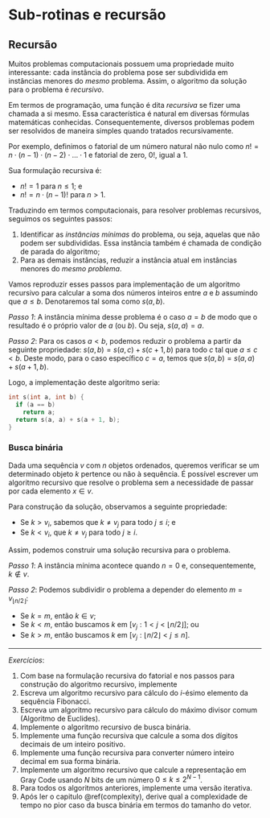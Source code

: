 # Sub-rotinas e recursão

## Recursão

Muitos problemas computacionais possuem uma propriedade muito interessante: cada instância
do problema pose ser subdividida em instâncias menores do *mesmo* problema.  Assim, o
algoritmo da solução para o problema é *recursivo*.

Em termos de programação, uma função é dita *recursiva* se fizer uma chamada a si mesmo.
Essa característica é natural em diversas fórmulas matemáticas conhecidas.
Consequentemente, diversos problemas podem ser resolvidos de maneira simples quando
tratados recursivamente.

Por exemplo, definimos o fatorial de um número natural não nulo como $n! = n \cdot (n - 1)
\cdot (n - 2) \cdot \dots \cdot 1$ e fatorial de zero, $0!$, igual a $1$.

Sua formulação recursiva é:

- $n! = 1$ para $n \leq 1$; e
- $n! = n \cdot (n - 1)!$ para $n > 1$.

Traduzindo em termos computacionais, para resolver problemas recursivos, seguimos os
seguintes passos:

1. Identificar as *instâncias mínimas* do problema, ou seja, aquelas que não podem ser
   subdivididas.  Essa instância também é chamada de condição de parada do algoritmo;
2. Para as demais instâncias, reduzir a instância atual em instâncias menores do *mesmo problema*.

Vamos reproduzir esses passos para implementação de um algoritmo recursivo para calcular a
soma dos números inteiros entre $a$ e $b$ assumindo que $a \leq b$.  Denotaremos tal soma
como $s(a, b)$.

*Passo 1*: A instância mínima desse problema é o caso $a = b$ de modo que o resultado é o
próprio valor de $a$ (ou $b$).  Ou seja, $s(a, a) = a$.

*Passo 2*: Para os casos $a < b$, podemos reduzir o problema a partir da seguinte
propriedade: $s(a, b) = s(a, c) + s(c + 1, b)$ para todo $c$ tal que $a \leq c < b$.
Deste modo, para o caso específico $c = a$, temos que $s(a, b) = s(a, a) + s(a + 1, b)$.

Logo, a implementação deste algoritmo seria:

```cpp
int s(int a, int b) {
  if (a == b)
    return a;
  return s(a, a) + s(a + 1, b);
}
```

### Busca binária

Dada uma sequência $v$ com $n$ objetos ordenados, queremos verificar se um determinado objeto
$k$ pertence ou não à sequência.  É possível escrever um algoritmo recursivo que resolve o
problema sem a necessidade de passar por cada elemento $x \in v$.

Para construção da solução, observamos a seguinte propriedade:

- Se $k > v_i$, sabemos que $k \neq v_j$ para todo $j \leq i$; e
- Se $k < v_i$, que $k \neq v_j$ para todo $j \geq i$.

Assim, podemos construir uma solução recursiva para o problema.

*Passo 1*: A instância mínima acontece quando $n = 0$ e, consequentemente, $k \not\in v$.

*Passo 2*: Podemos subdividir o problema a depender do elemento $m = v_{\lfloor n/2 \rfloor}$:

- Se $k = m$, então $k \in v$;
- Se $k < m$, então buscamos $k$ em $[v_j : 1 < j < \lfloor n/2 \rfloor]$; ou
- Se $k > m$, então buscamos $k$ em $[v_j : \lfloor n/2 \rfloor < j \leq n]$.

---

*Exercícios*:

1. Com base na formulação recursiva do fatorial e nos passos para construção do algoritmo
   recursivo, implemente
1. Escreva um algoritmo recursivo para cálculo do $i$-ésimo elemento da sequência
   Fibonacci.
1. Escreva um algoritmo recursivo para cálculo do máximo divisor comum (Algoritmo de
   Euclides).
1. Implemente o algoritmo recursivo de busca binária.
1. Implemente uma função recursiva que calcule a soma dos dígitos decimais de um inteiro
   positivo.
1. Implemente uma função recursiva para converter número inteiro decimal em sua forma
   binária.
1. Implemente um algoritmo recursivo que calcule a representação em Gray Code usando $N$
   bits de um número $0 \leq k \leq 2^{N-1}$.
1. Para todos os algoritmos anteriores, implemente uma versão iterativa.
1. Após ler o capitulo \@ref(complexity), derive qual a complexidade de tempo no pior caso
   da busca binária em termos do tamanho do vetor.

<!-- vim: set spell spelllang=pt tw=90: -->
